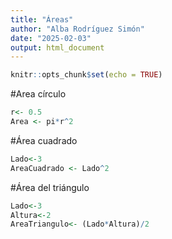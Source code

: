 ```yaml
---
title: "Áreas"
author: "Alba Rodríguez Simón"
date: "2025-02-03"
output: html_document
---
```


```r
knitr::opts_chunk$set(echo = TRUE)
```
#Area círculo
```r
r<- 0.5
Area <- pi*r^2
```
#Área cuadrado
```r
Lado<-3
AreaCuadrado <- Lado^2
```
#Área del triángulo
```r
Lado<-3
Altura<-2
AreaTriangulo<- (Lado*Altura)/2
```
